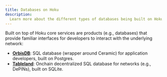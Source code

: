```yaml
---
title: Databases on Hoku
description:
  Learn more about the different types of databases being built on Hoku and how you can use those.
---
```


Built on top of Hoku core services are products (e.g., databases) that provide familiar interfaces
for developers to interact with the underlying network:

- [**OrbisDB**](/databases/orbisdb-introduction): SQL database (wrapper around Ceramic) for
  application developers, built on Postgres.
- [**Tableland**](/databases/tableland): Onchain decentralized SQL database for networks (e.g.,
  DePINs), built on SQLite.
